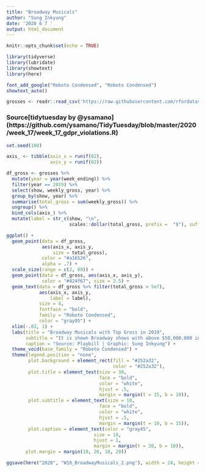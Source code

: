 ```yaml
---
title: "Broadway Musicals"
author: "Sung Inkyung"
date: '2020 6 7 '
output: html_document
---
```


```r
knitr::opts_chunk$set(echo = TRUE)
```

```r
library(tidyverse)
library(lubridate)
library(showtext)
library(here)

font_add_google("Roboto Condensed", "Roboto Condensed")
showtext_auto()
```


```r
grosses <- readr::read_csv('https://raw.githubusercontent.com/rfordatascience/tidytuesday/master/data/2020/2020-04-28/grosses.csv')
```

### Source[tidytuesday by @ysamano] (https://github.com/ysamano/TidyTuesday/blob/master/2020/week_17/week_17_gdpr_violations.R)
```r
set.seed(100)

axis_ <- tibble(axis_x = runif(82),
                axis_y = runif(82))

df_gross <- grosses %>% 
  mutate(year = year(week_ending)) %>% 
  filter(year == 2019) %>% 
  select(show, weekly_gross, year) %>% 
  group_by(show, year) %>% 
  summarise(total_gross = sum(weekly_gross)) %>% 
  ungroup() %>% 
  bind_cols(axis_) %>% 
  mutate(label = str_c(show, "\n",
                       scales::dollar(total_gross, prefix =  "$"), suffix = ""), "\n", show)

```

```r

ggplot() +
  geom_point(data = df_gross,
             aes(axis_x, axis_y, 
                 size = total_gross),
             color = "#a16526",
             alpha = .7) +
  scale_size(range = c(2, 80)) +
  geom_point(data = df_gross, aes(axis_x, axis_y),
             color = "#424f67", size = 3.5) +
  geom_text(data = df_gross %>% filter(total_gross > 5e7),
            aes(axis_x, axis_y,
                label = label),
            size = 4,
            fontface = "bold",
            family = "Roboto Condensed",
            color = "gray95") +
  xlim(-.02, 1) +
  labs(title = "Broadway Musicals with Top Gross in 2019",
       subtitle = "It is shown Broadway shows with above $50,000,000 in total gross in 2019",
       caption = "Source: Playbill | Graphic: Sung Inkyung") +
  theme_void(base_family = "Roboto Condensed") +
  theme(legend.position = "none",
        plot.background = element_rect(fill = "#252a32", 
                                       color = "#252a32"),
        plot.title = element_text(size = 30,
                                  face = "bold",
                                  color = "white",
                                  hjust = .5,
                                  margin = margin(t = 15, b = 10)),
        plot.subtitle = element_text(size = 18,
                                  face = "bold",
                                  color = "white",
                                  hjust = .5,
                                  margin = margin(t = 10, b = 15)),
        plot.caption = element_text(color = "gray45",
                                size = 10,
                                hjust = 1,
                                margin = margin(t = 20, b = 10)),
       plot.margin = margin(10, 20, 10, 20))

ggsave(here("2020", "W18_BroadwayMusicals_2.png"), width = 24, height = 30, units= "cm")
```

